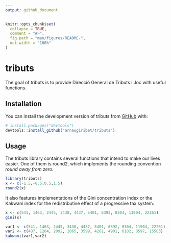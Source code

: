 ```yaml
---
output: github_document
---
```


<!-- README.md is generated from README.Rmd. Please edit that file -->

```r
knitr::opts_chunk$set(
  collapse = TRUE,
  comment = "#>",
  fig.path = "man/figures/README-",
  out.width = "100%"
)
```

# tributs

<!-- badges: start -->

<!-- badges: end -->

The goal of tributs is to provide Direcció General de Tributs i Joc with useful functions.

## Installation

You can install the development version of tributs from [GitHub](https://github.com/) with:

``` r
# install.packages("devtools")
devtools::install_github("arnaugiribet/tributs")
```

## Usage

The tributs library contains several functions that intend to make our lives easier. One of them is round2, which implements the rounding convention *round away from zero*.

```r
library(tributs)
x <- c(-1.5,-0.5,0.5,1.5)
round2(x)
```

It also features implementations of the Gini concentration index or the Kakwani index for the redistributive effect of a progressive tax system.

```r
x <- c(541, 1463, 2445, 3438, 4437, 5401, 6392, 8304, 11904, 22261)
gini(x)

var1 <- c(541, 1463, 2445, 3438, 4437, 5401, 6392, 8304, 11904, 22261)
var2 <- c(487, 1284, 2092, 2865, 3599, 4261, 4901, 6182, 8597, 15583)
kakwani(var1,var2)
```
